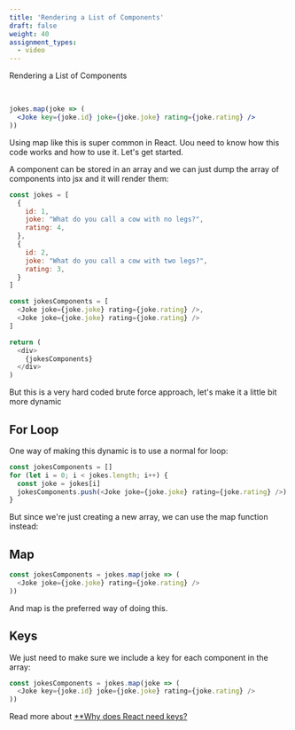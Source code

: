 ```yaml
---
title: 'Rendering a List of Components'
draft: false
weight: 40
assignment_types: 
  - video
---
```


Rendering a List of Components

<YouTube videoId="f640Z6QZawc"></YouTube>

<br />

```jsx
jokes.map(joke => (
  <Joke key={joke.id} joke={joke.joke} rating={joke.rating} />
))
```

Using map like this is super common in React. Uou need to know how this code works and how to use it. Let's get started.


A component can be stored in an array and we can just dump the array of components into jsx and it will render them:


```js
const jokes = [
  {
    id: 1,
    joke: "What do you call a cow with no legs?",
    rating: 4,
  },
  {
    id: 2,
    joke: "What do you call a cow with two legs?",
    rating: 3,
  }
]

const jokesComponents = [
  <Joke joke={joke.joke} rating={joke.rating} />,
  <Joke joke={joke.joke} rating={joke.rating} />
]

return (
  <div>
    {jokesComponents}
  </div>
)
```

But this is a very hard coded brute force approach, let's make it a little bit more dynamic

## For Loop

One way of making this dynamic is to use a normal for loop:

```js
const jokesComponents = []
for (let i = 0; i < jokes.length; i++) {
  const joke = jokes[i]
  jokesComponents.push(<Joke joke={joke.joke} rating={joke.rating} />)
}
```

But since we're just creating a new array, we can use the map function instead:

## Map

```js
const jokesComponents = jokes.map(joke => (
  <Joke joke={joke.joke} rating={joke.rating} />
))
```

And map is the preferred way of doing this.

## Keys

We just need to make sure we include a key for each component in the array:

```js
const jokesComponents = jokes.map(joke => (
  <Joke key={joke.id} joke={joke.joke} rating={joke.rating} />
))
```

Read more about [**Why does React need keys?](https://beta.reactjs.org/learn/rendering-lists#why-does-react-need-keys)
